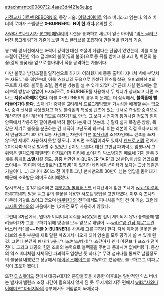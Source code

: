 attachment:d0080732_4aae3d4421e6e.jpg

[[가정교사 히트맨 REBORN!]]의 등장 기술. [[이탈리아어]]로 익스 버너라고 읽는다.
익스 버너의 로마자 스펠링은 '''X-BURNER'''다. '''N이 한 개다.'''유의할 것.

[[사와다 츠나요시]]가 [[봉고레 패밀리]]의 시련을 통과하고 새로이 얻은 아이템 "[[익스 글러브]] 버전 봉고레 링"과 기존의 노멀 익스 글러브를 조합하여 만들어낸 원거리 기술.

봉고레 링 버전에서는 화력이 강력한 대신 조절이 어렵다는 단점이 있었는데, 이를 이용 조절이 간편한 익스 글러브의 불꽃(유의 불꽃)으로 등 뒤를 받치고 봉고레 링 버전의 불꽃(강의 불꽃)을 앞으로 쏟아내어 적을 공격하는 기술이다.

다만 불꽃과 방향조절을 일직선으로 하기가 어려웠기에 종종 출력이 지나쳐 벽에 부닺치는 자폭(…)을 겪었는데, 이를 [[스패너]]의 도움으로 완성된 렌즈를 착용, 오퍼레이션 X의 구호로 자세와 불꽃을 조절, 완벽한 성능을 낼 수 있게 되었다.[* 근데 사실 렌즈에는 글러브의 방향과 염압이 표시되므로, X-BURNER를 사용해서 두 벡터가 상쇄되고 나면 츠나는 '''자유낙하해야 한다.''' 더블 X-BURNER의 경우 이 문제는 더 심각해서, '''블랙홀에 빨려들어가야 한다.''' 스패너가 중력을 고려해서 프로그래밍했을 가능성을 배제할 수는 없으나, 중력 센서를 사용했다고 해도 블랙홀의 특성상 렌즈에 있는 센서로 측정한 중력으로 계산하면 틀린 계산이 되므로 마찬가지로 안습. 그 보다 시전자가 튕겨나갈 정도의 힘이 양쪽에서 작용하면 팔이 몸에 박혀 들어가는게 더 맞는데...] 말이 쉽지 똑같은 방향, 똑같은 세기로 불꽃을 분출하는 건 지극히 고난도의 테크닉. 이는 리본이 직접 독자코너에서 언급했으며 츠나가 보통 사람과는 차원이 다른 [[초직감]]의 소유자임에도 렌즈를 쓰지 않으면 제대로 사용하지 못할 정도니...어쩌면 초직감이라도 있어서 [[덴드로 키람]] 전에서 20%나마 제대로 발사할 수 있었던 건지도 모른다. 대신 그만큼 파괴력도 엄청나서 그 위력은 [[밀피오레 패밀리]]의 아지트이자 [[이리에 쇼이치]]의 박스병기인 [[메로네 기지]] 블록 3개를 통째로 '''소멸'''시킬 정도. 공중 버전인 X-BURNER "AIR"와 24만Fv이상의 염압으로 쏘아내는 "하이퍼 익스플로전(초폭발)"이 있지만 바리에이션이라기 보다는 그냥 똑같은 기술이다.(...) 그나마 초이스 전 이후로 그냥 펀치만으로 30만이 넘는 염압을 뿜어대기 때문에 초폭발은 의미도 희미해졌다. 

당시로서는 공격기술이라곤 [[제로지점 돌파]]퍼스트 에디션밖에 없던 츠나가 [[wiki:"미우라 하루"하루]]의 말을 듣고 유의 불꽃을 이용한 서포트 방법을 고안하였다. 이후 죽 츠나의 마무리 기술로 쓰이고 있으며 [[뱌쿠란]]과의 전투에서도 피니셔를 먹인 건 이 기술. 그런데 [[코자토 엔마]]와의 싸움에서는 1,2차전 모두 사용하지 않았다.

그런데 3차전에서, 엔마가 어찌어찌 의식을 되찾았지만 힘이 제어되지 않아 블랙홀에 빨려들어가자 그를 구하기 위해 양손을 모두 앞으로 내밀어 ~~[[wiki:"윙 건담 제로"트윈 버스터 라이플]]~~'''더블 X-BURNER'''를 사용해 그를 구하려 한다. 자세 제어용 불꽃은 글러브의 손등 부분에 새로 달린 파츠에서 나오게 되어 양손을 모두 공격에 쓸 수 있게 된 것. 그런데 불길의 형태가 [[wiki:"너츠(박스병기)"너츠]]같아서 왠지 이전보다 포스가 떨어진다...그리고 대공의 힘인 조화의 능력으로 블랙홀을 주변과 동화시켜 없애버렸다. 통상의 익스 버너처럼 자체적인 파괴력도 엄청난 듯 하다.[* 무려 섬하나를 통째로 날릴정도의 불꽃을 내뿜었고 상공에서 [[데이몬 스페이드]]를 겨냥하고 쐈음에도 불구하고 그 여파로 섬이 초토화 됐다.]

또한 [[D.스페이드]] 전에서 대공+대지의 혼합불꽃을 사용한 이후로는 일반적인 익스 버너는 발사에 밸런스 조정 시간이 필요하지 않게 된 듯. 무지개의 저주 편에서 [[wiki:"사와다 이에미츠" 아버지]]와의 승부에서도 거침없이 쏴제꼈다.
